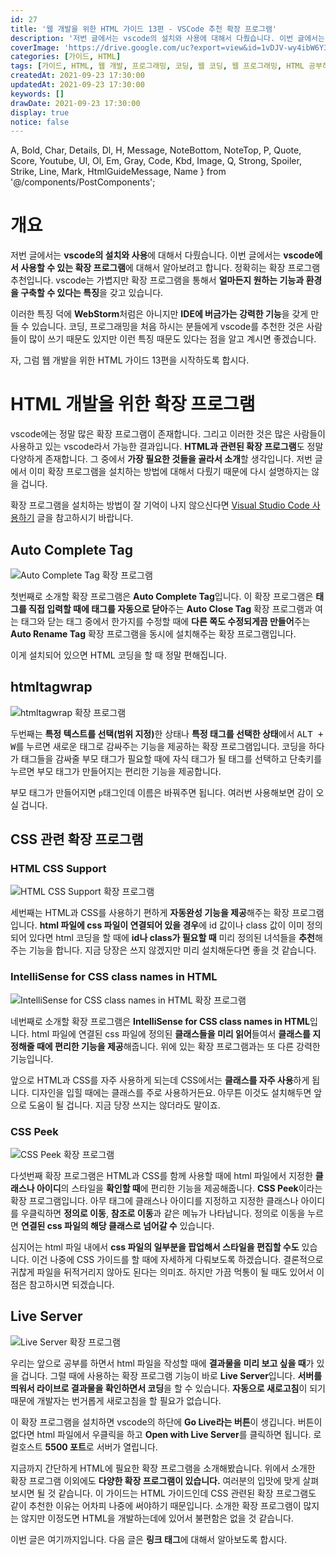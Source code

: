 ```yaml
---
id: 27
title: '웹 개발을 위한 HTML 가이드 13편 - VSCode 추천 확장 프로그램'
description: '저번 글에서는 vscode의 설치와 사용에 대해서 다뤘습니다. 이번 글에서는 vscode에서 사용할 수 있는 확장 프로그램에 대해서 알아보려고 합니다. 정확히는 확장 프로그램 추천입니다. vscode는 가볍지만 확장 프로그램을 통해서 얼마든지 원하는 기능과 환경을 구축할 수 있다는 특징을 갖고 있습니다. 이러한 특징 덕에 WebStorm처럼은 아니지만 IDE에 버금가는 강력한 기능을 갖게 만들 수 있습니다. 코딩, 프로그래밍을 처음 하시는 분들에게 vscode를 추천한 것은 사람들이 많이 쓰기 때문도 있지만 이런 특징 때문도 있다는 점을 알고 계시면 좋겠습니다. 자, 그럼 웹 개발을 위한 HTML 가이드 13편을 시작하도록 합시다. vscode에는 정말 많은 확장 프로그램이 존재합니다. 그리고 이러한 것은 많은 사람들이 사용하고 있는 vscode라서 가능한 결과입니다. HTML과 관련된 확장 프로그램도 정말 다양하게 존재합니다. 그 중에서 가장 필요한 것들을 골라서 소개할 생각입니다. 저번 글에서 이미 확장 프로그램을 설치하는 방법에 대해서 다뤘기 때문에 다시 설명하지는 않을 겁니다.'
coverImage: 'https://drive.google.com/uc?export=view&id=1vDJV-wy4ibW6Y3sfl1khXkgokBtDpzrm'
categories: [가이드, HTML]
tags: [가이드, HTML, 웹 개발, 프로그래밍, 코딩, 웹 코딩, 웹 프로그래밍, HTML 공부하기, HTML 초보, 비주얼 스튜디오 코드, VS Code]
createdAt: 2021-09-23 17:30:00
updatedAt: 2021-09-23 17:30:00
keywords: []
drawDate: 2021-09-23 17:30:00
display: true
notice: false
---
```


  A, Bold, Char, Details, Dl, H, Message, NoteBottom, NoteTop, P,
  Quote, Score, Youtube, Ul, Ol, Em, Gray, Code, Kbd, Image,
  Q, Strong, Spoiler, Strike, Line, Mark, HtmlGuideMessage, Name
} from '@/components/PostComponents';

<HtmlGuideMessage />

# 개요
저번 글에서는 **vscode의 설치와 사용**에 대해서 다뤘습니다. 이번 글에서는 **vscode에서 사용할 수 있는 확장 프로그램**에 대해서 알아보려고 합니다. 정확히는 확장 프로그램 추천입니다. vscode는 가볍지만 확장 프로그램을 통해서 **얼마든지 원하는 기능과 환경을 구축할 수 있다는 특징**을 갖고 있습니다.

이러한 특징 덕에 **WebStorm**처럼은 아니지만 **IDE에 버금가는 강력한 기능**을 갖게 만들 수 있습니다. 코딩, 프로그래밍을 처음 하시는 분들에게 vscode를 추천한 것은 사람들이 많이 쓰기 때문도 있지만 이런 특징 때문도 있다는 점을 알고 계시면 좋겠습니다.

자, 그럼 웹 개발을 위한 HTML 가이드 13편을 시작하도록 합시다.

# HTML 개발을 위한 확장 프로그램
vscode에는 정말 많은 확장 프로그램이 존재합니다. 그리고 이러한 것은 많은 사람들이 사용하고 있는 vscode라서 가능한 결과입니다. **HTML과 관련된 확장 프로그램**도 정말 다양하게 존재합니다. 그 중에서 **가장 필요한 것들을 골라서 소개**할 생각입니다. 저번 글에서 이미 확장 프로그램을 설치하는 방법에 대해서 다뤘기 때문에 다시 설명하지는 않을 겁니다.

확장 프로그램을 설치하는 방법이 잘 기억이 나지 않으신다면 [Visual Studio Code 사용하기](/post/2021-09-13-01-vscode-install) 글을 참고하시기 바랍니다.

## Auto Complete Tag
![Auto Complete Tag 확장 프로그램](https://drive.google.com/uc?export=view&id=19swUqhmw3Vfb618i63TyZ7ZHARlSrIVN)

첫번째로 소개할 확장 프로그램은 **Auto Complete Tag**입니다. 이 확장 프로그램은 **태그를 직접 입력할 때에 태그를 자동으로 닫아**주는 **Auto Close Tag** 확장 프로그램과 여는 태그와 닫는 태그 중에서 한가지를 수정할 때에 **다른 쪽도 수정되게끔 만들어**주는 **Auto Rename Tag** 확장 프로그램을 동시에 설치해주는 확장 프로그램입니다.

이게 설치되어 있으면 HTML 코딩을 할 때 정말 편해집니다.

## htmltagwrap
![htmltagwrap 확장 프로그램](https://drive.google.com/uc?export=view&id=1fBEZ-vJv39AcK8JIWomsxq9ZLISzf5Ac)

<P>두번째는 <Strong>특정 텍스트를 선택(범위 지정)</Strong>한 상태나 <Strong>특정 태그를 선택한 상태</Strong>에서 <Kbd>ALT + W</Kbd>를 누르면 새로운 태그로 감싸주는 기능을 제공하는 확장 프로그램입니다. 코딩을 하다가 태그들을 감싸줄 부모 태그가 필요할 때에 자식 태그가 될 태그를 선택하고 단축키를 누르면 부모 태그가 만들어지는 편리한 기능을 제공합니다.</P>

부모 태그가 만들어지면 `p`태그인데 이름은 바꿔주면 됩니다. 여러번 사용해보면 감이 오실 겁니다.

## CSS 관련 확장 프로그램
### HTML CSS Support
![HTML CSS Support 확장 프로그램](https://drive.google.com/uc?export=view&id=11LJjRw2XESjgj5Sc8ZG4XGl0JxPXM3JT)

세번째는 HTML과 CSS를 사용하기 편하게 **자동완성 기능을 제공**해주는 확장 프로그램입니다. **html 파일에 css 파일이 연결되어 있을 경우**에 id 값이나 class 값이 이미 정의되어 있다면 html 코딩을 할 때에 **id나 class가 필요할 때** 미리 정의된 녀석들을 **추천**해주는 기능을 합니다. 지금 당장은 쓰지 않겠지만 미리 설치해둔다면 좋을 것 같습니다.

### IntelliSense for CSS class names in HTML
![IntelliSense for CSS class names in HTML 확장 프로그램](https://drive.google.com/uc?export=view&id=1F94Pn3idrn0YwP05nkNXvlDqGtZqNvrH)

네번째로 소개할 확장 프로그램은 **IntelliSense for CSS class names in HTML**입니다. html 파일에 연결된 css 파일에 정의된 **클래스들을 미리 읽어**들여서 **클래스를 지정해줄 때에 편리한 기능을 제공**해줍니다. 위에 있는 확장 프로그램과는 또 다른 강력한 기능입니다.

앞으로 HTML과 CSS를 자주 사용하게 되는데 CSS에서는 **클래스를 자주 사용**하게 됩니다. 디자인을 입힐 때에는 클래스를 주로 사용하거든요. 아무튼 이것도 설치해두면 앞으로 도움이 될 겁니다. 지금 당장 쓰지는 않더라도 말이죠.

### CSS Peek
![CSS Peek 확장 프로그램](https://drive.google.com/uc?export=view&id=10AecQ-lRpJTLLxiOtnzLwx5bPuiFOfrv)

다섯번째 확장 프로그램은 HTML과 CSS를 함께 사용할 때에 html 파일에서 지정한 **클래스나 아이디**의 스타일을 **확인할 때**에 편리한 기능을 제공해줍니다. **CSS Peek**이라는 확장 프로그램입니다. 아무 태그에 클래스나 아이디를 지정하고 지정한 클래스나 아이디를 우클릭하면 **정의로 이동**, **참조로 이동**과 같은 메뉴가 나타납니다. 정의로 이동을 누르면 **연결된 css 파일의 해당 클래스로 넘어갈 수** 있습니다.

심지어는 html 파일 내에서 **css 파일의 일부분을 팝업해서 스타일을 편집할 수도** 있습니다. 이건 나중에 CSS 가이드를 할 때에 자세하게 다뤄보도록 하겠습니다. 결론적으로 귀찮게 파일을 뒤적거리지 않아도 된다는 의미죠. 하지만 가끔 먹통이 될 때도 있어서 이 점은 참고하시면 되겠습니다.

## Live Server
![Live Server 확장 프로그램](https://drive.google.com/uc?export=view&id=19666Tcf1u4lltaYbdN1HIfFlV4-XqkOb)

우리는 앞으로 공부를 하면서 html 파일을 작성할 때에 **결과물을 미리 보고 싶을 때**가 있을 겁니다. 그럴 때에 사용하는 확장 프로그램 기능이 바로 **Live Server**입니다. **서버를 띄워서 라이브로 결과물을 확인하면서 코딩**을 할 수 있습니다. **자동으로 새로고침**이 되기 때문에 개발자는 번거롭게 새로고침을 할 필요가 없습니다.

이 확장 프로그램을 설치하면 vscode의 하단에 **Go Live라는 버튼**이 생깁니다. 버튼이 없다면 html 파일에서 우클릭을 하고 **Open with Live Server**를 클릭하면 됩니다. 로컬호스트 **5500 포트**로 서버가 열립니다.

<Line />

지금까지 간단하게 HTML에 필요한 확장 프로그램을 소개해봤습니다. 위에서 소개한 확장 프로그램 이외에도 **다양한 확장 프로그램이 있습니다.** 여러분의 입맛에 맞게 살펴보시면 될 것 같습니다. 이 가이드는 HTML 가이드인데 CSS 관련된 확장 프로그램도 같이 추천한 이유는 어차피 나중에 써야하기 때문입니다. 소개한 확장 프로그램이 많지는 않지만 이정도면 HTML을 개발하는데에 있어서 불편함은 없을 것 같습니다.

이번 글은 여기까지입니다. 다음 글은 **링크 태그**에 대해서 알아보도록 합시다.
